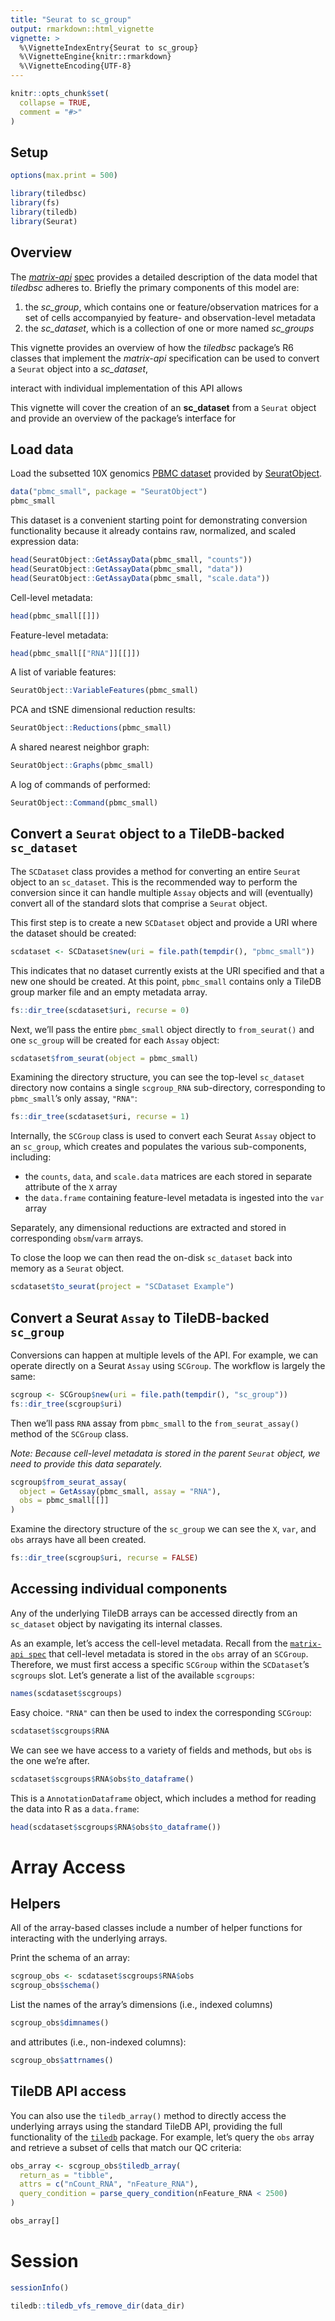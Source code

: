 ```yaml
---
title: "Seurat to sc_group"
output: rmarkdown::html_vignette
vignette: >
  %\VignetteIndexEntry{Seurat to sc_group}
  %\VignetteEngine{knitr::rmarkdown}
  %\VignetteEncoding{UTF-8}
---
```


```r
knitr::opts_chunk$set(
  collapse = TRUE,
  comment = "#>"
)
```

## Setup

```r
options(max.print = 500)

library(tiledbsc)
library(fs)
library(tiledb)
library(Seurat)
```

## Overview

The [*matrix-api*][matrix-api] [spec][matrix-api-spec] provides a detailed description of the data model that *tiledbsc* adheres to. Briefly the primary components of this model are:

1. the *sc_group*, which contains one or feature/observation matrices for a set of cells accompanyied by feature- and observation-level metadata
2. the *sc_dataset*, which is a collection of one or more named *sc_groups*

This vignette provides an overview of how the *tiledbsc* package's R6 classes that implement the *matrix-api* specification can be used to convert a `Seurat` object into a *sc_dataset*,

interact with individual
implementation of this API allows

This vignette will cover the creation of an **sc_dataset** from a `Seurat` object and provide an overview of the package's interface for

## Load data

Load the subsetted 10X genomics [PBMC dataset](https://mojaveazure.github.io/seurat-object/reference/pbmc_small.html) provided by [SeuratObject][].

```r
data("pbmc_small", package = "SeuratObject")
pbmc_small
```

This dataset is a convenient starting point for demonstrating conversion functionality because it already contains raw, normalized, and scaled expression data:

```r
head(SeuratObject::GetAssayData(pbmc_small, "counts"))
head(SeuratObject::GetAssayData(pbmc_small, "data"))
head(SeuratObject::GetAssayData(pbmc_small, "scale.data"))
```


Cell-level metadata:
```r
head(pbmc_small[[]])
```

Feature-level metadata:

```r
head(pbmc_small[["RNA"]][[]])
```

A list of variable features:

```r
SeuratObject::VariableFeatures(pbmc_small)
```

PCA and tSNE dimensional reduction results:

```r
SeuratObject::Reductions(pbmc_small)
```

A shared nearest neighbor graph:

```r
SeuratObject::Graphs(pbmc_small)
```

A log of commands of performed:

```r
SeuratObject::Command(pbmc_small)
```

## Convert a `Seurat` object to a TileDB-backed `sc_dataset`

The `SCDataset` class provides a method for converting an entire `Seurat` object to an `sc_dataset`. This is the recommended way to perform the conversion since it can handle multiple `Assay` objects and will (eventually) convert all of the standard slots that comprise a `Seurat` object.

This first step is to create a new `SCDataset` object and provide a URI where the dataset should be created:

```r
scdataset <- SCDataset$new(uri = file.path(tempdir(), "pbmc_small"))
```

This indicates that no dataset currently exists at the URI specified and that a new one should be created. At this point, `pbmc_small` contains only a TileDB group marker file and an empty metadata array.

```r
fs::dir_tree(scdataset$uri, recurse = 0)
```

Next, we'll pass the entire `pbmc_small` object directly to `from_seurat()` and one `sc_group` will be created for each `Assay` object:

```r
scdataset$from_seurat(object = pbmc_small)
```

Examining the directory structure, you can see the top-level `sc_dataset` directory now contains a single `scgroup_RNA` sub-directory, corresponding to `pbmc_small`'s only assay, `"RNA"`:

```r
fs::dir_tree(scdataset$uri, recurse = 1)
```

Internally, the `SCGroup` class is used to convert each Seurat `Assay` object to an `sc_group`, which creates and populates the various sub-components, including:

- the `counts`, `data`, and `scale.data` matrices are each stored in separate attribute of the `X` array
- the `data.frame` containing feature-level metadata is ingested into the `var` array

Separately, any dimensional reductions are extracted and stored in corresponding `obsm`/`varm` arrays.


To close the loop we can then read the on-disk `sc_dataset` back into memory as a `Seurat` object.

```r
scdataset$to_seurat(project = "SCDataset Example")
```


## Convert a Seurat `Assay` to TileDB-backed `sc_group`

Conversions can happen at multiple levels of the API. For example, we can operate directly on a Seurat `Assay` using `SCGroup`. The workflow is largely the same:


```r
scgroup <- SCGroup$new(uri = file.path(tempdir(), "sc_group"))
fs::dir_tree(scgroup$uri)
```

Then we'll pass `RNA` assay from `pbmc_small` to the `from_seurat_assay()` method of the `SCGroup` class.

*Note: Because cell-level metadata is stored in the parent `Seurat` object, we need to provide this data separately.*

```r
scgroup$from_seurat_assay(
  object = GetAssay(pbmc_small, assay = "RNA"),
  obs = pbmc_small[[]]
)
```

Examine the directory structure of the `sc_group` we can see the `X`, `var`, and `obs` arrays have all been created.

```r
fs::dir_tree(scgroup$uri, recurse = FALSE)
```

## Accessing individual components

Any of the underlying TileDB arrays can be accessed directly from an `sc_dataset` object by navigating its internal classes.

As an example, let's access the cell-level metadata. Recall from the [`matrix-api spec`][matrix-api-spec] that cell-level metadata is stored in the `obs` array of an `SCGroup`. Therefore, we must first access a specific `SCGroup` within the `SCDataset`'s `scgroups` slot. Let's generate a list of the available `scgroups`:

```r
names(scdataset$scgroups)
```

Easy choice. `"RNA"` can then be used to index the corresponding `SCGroup`:


```r
scdataset$scgroups$RNA
```

We can see we have access to a variety of fields and methods, but `obs` is the one we're after.

```r
scdataset$scgroups$RNA$obs$to_dataframe()
```

This is a `AnnotationDataframe` object, which includes a method for reading the data into R as a `data.frame`:


```r
head(scdataset$scgroups$RNA$obs$to_dataframe())
```


# Array Access

## Helpers

All of the array-based classes include a number of helper functions for interacting with the underlying arrays.

Print the schema of an array:

```r
scgroup_obs <- scdataset$scgroups$RNA$obs
scgroup_obs$schema()
```

List the names of the array's dimensions (i.e., indexed columns)

```r
scgroup_obs$dimnames()
```

and attributes (i.e., non-indexed columns):

```r
scgroup_obs$attrnames()
```

## TileDB API access

You can also use the `tiledb_array()` method to directly access the underlying arrays using the standard TileDB API, providing the full functionality of the [`tiledb`][tiledb-r] package. For example, let's query the `obs` array and  retrieve a subset of cells that match our QC criteria:

```r
obs_array <- scgroup_obs$tiledb_array(
  return_as = "tibble",
  attrs = c("nCount_RNA", "nFeature_RNA"),
  query_condition = parse_query_condition(nFeature_RNA < 2500)
)

obs_array[]
```


# Session

```r
sessionInfo()
```

```r
tiledb::tiledb_vfs_remove_dir(data_dir)
```

<!-- links -->
[tiledb-r]: https://tiledb-inc.github.io/TileDB-R/
[SeuratObject]: https://cran.r-project.org/package=SeuratObject
[matrix-api]: https://github.com/single-cell-data/matrix-api
[matrix-api-spec]: https://github.com/single-cell-data/matrix-api/blob/main/specification.md
